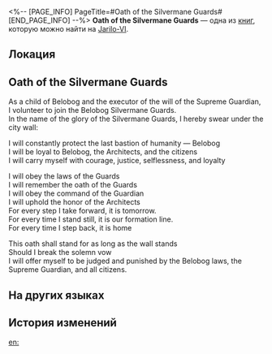 <%-- [PAGE_INFO]
PageTitle=#Oath of the Silvermane Guards#
[END_PAGE_INFO] --%>
{{Дополнить}}
{{Книга Инфобокс
|id           = 129
|partIds      = 190275
|Название     = 
|Изображение  = Предмет Записи.png
|Мир          = Jarilo-VI
|Томов        = 1
|Автор        = <!--нужно добавить-->
|Описание     = The oath of the Silvermane Guards can be seen everywhere in the Silvermane Guard Restricted Zone. It's nothing different from a list of corporate values, and no one really pays attention to it.
|Том1         = {{tx}}
|Источник1    = {{tx|Отсутствует источник}}
|Персонажи    = 
|Фракции      = 
}}
'''Oath of the Silvermane Guards''' — одна из [[Книги|книг]], которую можно найти на [[Jarilo-VI]].

==Локация==
{{Отметка карты|<!--название карты-->|<!--id отметки-->}}

==Oath of the Silvermane Guards==
As a child of Belobog and the executor of the will of the Supreme Guardian, I volunteer to join the Belobog Silvermane Guards.<br />
In the name of the glory of the Silvermane Guards, I hereby swear under the city wall:

I will constantly protect the last bastion of humanity &mdash; Belobog<br />
I will be loyal to Belobog, the Architects, and the citizens<br />
I will carry myself with courage, justice, selflessness, and loyalty

I will obey the laws of the Guards<br />
I will remember the oath of the Guards<br />
I will obey the command of the Guardian<br />
I will uphold the honor of the Architects<br />
For every step I take forward, it is tomorrow.<br />
For every time I stand still, it is our formation line.<br />
For every time I step back, it is home

This oath shall stand for as long as the wall stands<br />
Should I break the solemn vow<br />
I will offer myself to be judged and punished by the Belobog laws, the Supreme Guardian, and all citizens.

==На других языках==
{{На других языках
|en   = Oath of the Silvermane Guards
|zhs  = 银鬃铁卫宣誓词
|zht  = 銀鬃鐵衛宣誓詞
|ja   = シルバーメインの宣誓句
|ko   = 실버메인 철위대의 맹세
|es   = Juramento de la Guardia Crinargenta
|fr   = Serment des Gardes de la crinière d'argent
|ru   = Присяга Среброгривых Стражей
|th   = คำปฏิญาณของกองกำลัง Silvermane
|vi   = Lời Tuyên Thệ Của Thiết Vệ Bờm Bạc
|de   = Eid der Silbermähnen-Wachen
|id   = Sumpah Silvermane Guard
|pt   = Juramento da Guarda Crinalva
}}

==История изменений==
{{История изменений|3.5}}

[[en:]]